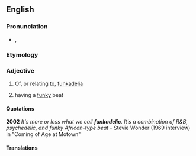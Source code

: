 ==English==

===Pronunciation===
* {{enPR|fŭngk'ə-dĕlʹĭk}}, {{IPA|/ˌfʌŋkəˈdɛlɪk/|lang=en}}

===Etymology===
{{suffix|funk|adelic|lang=en}}

===Adjective===
{{head|en|adjective}}

# {{context|music|lang=en}} Of, or relating to, [[funkadelia]]
# {{context|music|slang|lang=en}} having a [[funky]] beat

====Quotations====
'''2002''' ''It's more or less what we call '''funkadelic'''. It's a combination of R&B, psychedelic, and funky African-type beat'' - Stevie Wonder (1969 interview) in "Coming of Age at Motown"

<!--unlikely to be correct

====Related terms====
* [[funkadelicacy]]
* [[funkadelicate]]
-->

====Translations====
{{trans-top|music slang having a funky beat}}
{{trans-mid}}
{{trans-bottom}}